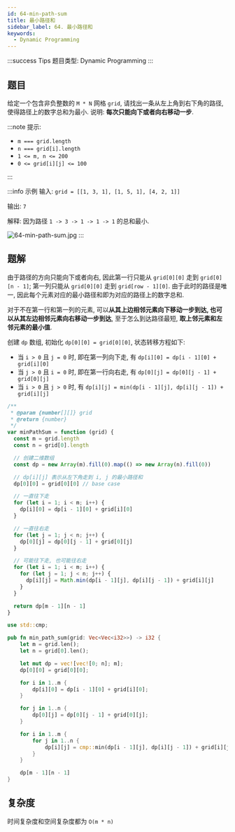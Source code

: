 ```yaml
---
id: 64-min-path-sum
title: 最小路径和
sidebar_label: 64. 最小路径和
keywords:
  - Dynamic Programming
---
```


:::success Tips
题目类型: Dynamic Programming
:::

## 题目

给定一个包含非负整数的 `M * N` 网格 `grid`, 请找出一条从左上角到右下角的路径, 使得路径上的数字总和为最小. 说明: **每次只能向下或者向右移动一步**.

:::note 提示:

- `m === grid.length`
- `n === grid[i].length`
- `1 <= m, n <= 200`
- `0 <= grid[i][j] <= 100`

:::

:::info 示例
输入: `grid = [[1, 3, 1], [1, 5, 1], [4, 2, 1]]`

输出: `7`

解释: 因为路径 `1 -> 3 -> 1 -> 1 -> 1` 的总和最小.

![64-min-path-sum.jpg](../../static/img/64-min-path-sum.jpg)
:::

## 题解

由于路径的方向只能向下或者向右, 因此第一行只能从 `grid[0][0]` 走到 `grid[0][n - 1]`; 第一列只能从 `grid[0][0]` 走到 `grid[row - 1][0]`. 由于此时的路径是唯一, 因此每个元素对应的最小路径和即为对应的路径上的数字总和.

对于不在第一行和第一列的元素, 可以**从其上边相邻元素向下移动一步到达, 也可以从其左边相邻元素向右移动一步到达**, 至于怎么到达路径最短, **取上邻元素和左邻元素的最小值**.

创建 `dp` 数组, 初始化 `dp[0][0] = grid[0][0]`, 状态转移方程如下:

- 当 `i > 0` 且 `j = 0` 时, 即在第一列向下走, 有 `dp[i][0] = dp[i - 1][0] + grid[i][0]`
- 当 `j > 0` 且 `i = 0` 时, 即在第一行向右走, 有 `dp[0][j] = dp[0][j - 1] + grid[0][j]`
- 当 `i > 0` 且 `j > 0` 时, 有 `dp[i][j] = min(dp[i - 1][j], dp[i][j - 1]) + grid[i][j]`


<Tabs>
  <TabItem value="JavaScript" label="JavaScript" default>

```ts
/**
 * @param {number[][]} grid
 * @return {number}
 */
var minPathSum = function (grid) {
  const m = grid.length
  const n = grid[0].length

  // 创建二维数组
  const dp = new Array(m).fill(0).map(() => new Array(n).fill(0))

  // dp[i][j] 表示从左下角走到 i, j 的最小路径和
  dp[0][0] = grid[0][0] // base case

  // 一直往下走
  for (let i = 1; i < m; i++) {
    dp[i][0] = dp[i - 1][0] + grid[i][0]
  }

  // 一直往右走
  for (let j = 1; j < n; j++) {
    dp[0][j] = dp[0][j - 1] + grid[0][j]
  }

  // 可能往下走, 也可能往右走
  for (let i = 1; i < m; i++) {
    for (let j = 1; j < n; j++) {
      dp[i][j] = Math.min(dp[i - 1][j], dp[i][j - 1]) + grid[i][j]
    }
  }

  return dp[m - 1][n - 1]
}
```

</TabItem>
<TabItem value="Rust" label="Rust">

```rust
use std::cmp;

pub fn min_path_sum(grid: Vec<Vec<i32>>) -> i32 {
    let m = grid.len();
    let n = grid[0].len();

    let mut dp = vec![vec![0; n]; m];
    dp[0][0] = grid[0][0];

    for i in 1..m {
        dp[i][0] = dp[i - 1][0] + grid[i][0];
    }

    for j in 1..n {
        dp[0][j] = dp[0][j - 1] + grid[0][j];
    }

    for i in 1..m {
        for j in 1..n {
            dp[i][j] = cmp::min(dp[i - 1][j], dp[i][j - 1]) + grid[i][j];
        }
    }

    dp[m - 1][n - 1]
}
```

</TabItem>
</Tabs>

## 复杂度

时间复杂度和空间复杂度都为 `O(m * n)`
